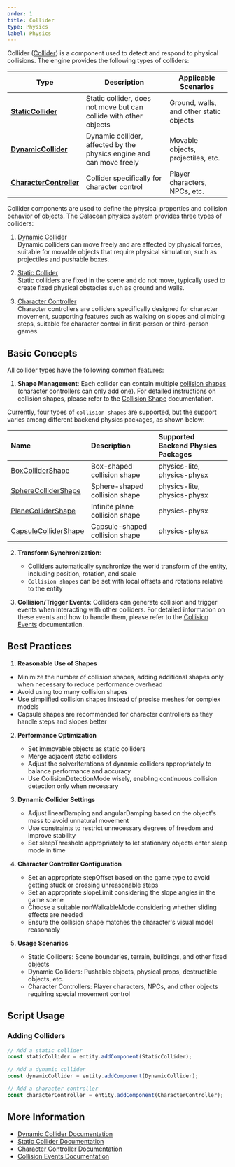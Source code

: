 ```yaml
---
order: 1
title: Collider
type: Physics
label: Physics
---
```


Collider ([Collider](/apis/core/#Collider)) is a component used to detect and respond to physical collisions. The engine provides the following types of colliders:

| Type | Description | Applicable Scenarios |
| --- | --- | --- |
| [**StaticCollider**](/apis/core/#StaticCollider) | Static collider, does not move but can collide with other objects | Ground, walls, and other static objects |
| [**DynamicCollider**](/apis/core/#DynamicCollider) | Dynamic collider, affected by the physics engine and can move freely | Movable objects, projectiles, etc. |
| [**CharacterController**](/apis/core/#CharacterController) | Collider specifically for character control | Player characters, NPCs, etc. |

Collider components are used to define the physical properties and collision behavior of objects. The Galacean physics system provides three types of colliders:

1. [Dynamic Collider](/docs/physics/collider/dynamicCollider)  
   Dynamic colliders can move freely and are affected by physical forces, suitable for movable objects that require physical simulation, such as projectiles and pushable boxes.

2. [Static Collider](/docs/physics/collider/staticCollider)  
   Static colliders are fixed in the scene and do not move, typically used to create fixed physical obstacles such as ground and walls.

3. [Character Controller](/docs/physics/collider/characterController)  
   Character controllers are colliders specifically designed for character movement, supporting features such as walking on slopes and climbing steps, suitable for character control in first-person or third-person games.

## Basic Concepts

All collider types have the following common features:

1. **Shape Management**: Each collider can contain multiple [collision shapes](/docs/physics/collider/colliderShape) (character controllers can only add one). For detailed instructions on collision shapes, please refer to the [Collision Shape](/docs/physics/collider/colliderShape) documentation.

Currently, four types of `collision shapes` are supported, but the support varies among different backend physics packages, as shown below:

| Name                                                     | Description             | Supported Backend Physics Packages             |
| :------------------------------------------------------- | :--------------- | :--------------------------- |
| [BoxColliderShape](/apis/core/#BoxColliderShape)         | Box-shaped collision shape     | physics-lite, physics-physx |
| [SphereColliderShape](/apis/core/#SphereColliderShape)   | Sphere-shaped collision shape     | physics-lite, physics-physx |
| [PlaneColliderShape](/apis/core/#PlaneColliderShape)     | Infinite plane collision shape | physics-physx                |
| [CapsuleColliderShape](/apis/core/#CapsuleColliderShape) | Capsule-shaped collision shape     | physics-physx                |

2. **Transform Synchronization**:
   - Colliders automatically synchronize the world transform of the entity, including position, rotation, and scale
   - `Collision shapes` can be set with local offsets and rotations relative to the entity

3. **Collision/Trigger Events**: Colliders can generate collision and trigger events when interacting with other colliders. For detailed information on these events and how to handle them, please refer to the [Collision Events](/docs/physics/collider/event) documentation.
## Best Practices

1. **Reasonable Use of Shapes**

- Minimize the number of collision shapes, adding additional shapes only when necessary to reduce performance overhead
- Avoid using too many collision shapes
- Use simplified collision shapes instead of precise meshes for complex models
- Capsule shapes are recommended for character controllers as they handle steps and slopes better

2. **Performance Optimization**

   - Set immovable objects as static colliders
   - Merge adjacent static colliders
   - Adjust the solverIterations of dynamic colliders appropriately to balance performance and accuracy
   - Use CollisionDetectionMode wisely, enabling continuous collision detection only when necessary

3. **Dynamic Collider Settings**

   - Adjust linearDamping and angularDamping based on the object's mass to avoid unnatural movement
   - Use constraints to restrict unnecessary degrees of freedom and improve stability
   - Set sleepThreshold appropriately to let stationary objects enter sleep mode in time

4. **Character Controller Configuration**

   - Set an appropriate stepOffset based on the game type to avoid getting stuck or crossing unreasonable steps
   - Set an appropriate slopeLimit considering the slope angles in the game scene
   - Choose a suitable nonWalkableMode considering whether sliding effects are needed
   - Ensure the collision shape matches the character's visual model reasonably

5. **Usage Scenarios**
   - Static Colliders: Scene boundaries, terrain, buildings, and other fixed objects
   - Dynamic Colliders: Pushable objects, physical props, destructible objects, etc.
   - Character Controllers: Player characters, NPCs, and other objects requiring special movement control

## Script Usage

### Adding Colliders

```typescript
// Add a static collider
const staticCollider = entity.addComponent(StaticCollider);

// Add a dynamic collider
const dynamicCollider = entity.addComponent(DynamicCollider);

// Add a character controller
const characterController = entity.addComponent(CharacterController);
```

## More Information

- [Dynamic Collider Documentation](/docs/physics/collider/dynamicCollider)
- [Static Collider Documentation](/docs/physics/collider/staticCollider)
- [Character Controller Documentation](/docs/physics/collider/characterController)
- [Collision Events Documentation](/docs/physics/collider/event)
